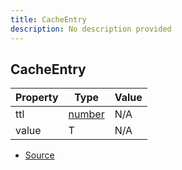 ```yaml
---
title: CacheEntry
description: No description provided
---
```


## CacheEntry

| Property | Type | Value |
| ----------- | ----------- | ----------- |
| ttl | [number](https://developer.mozilla.org/en-US/docs/Web/JavaScript/Reference/Global_Objects/Number) | N/A |
| value | T | N/A |


- [Source](https://github.com/underctrl-io/commandkit/blob/f8cc07d11d2ae5ed7f529adff1649936223e27b2/packages/commandkit/src/cache/CacheProvider.ts#L1)